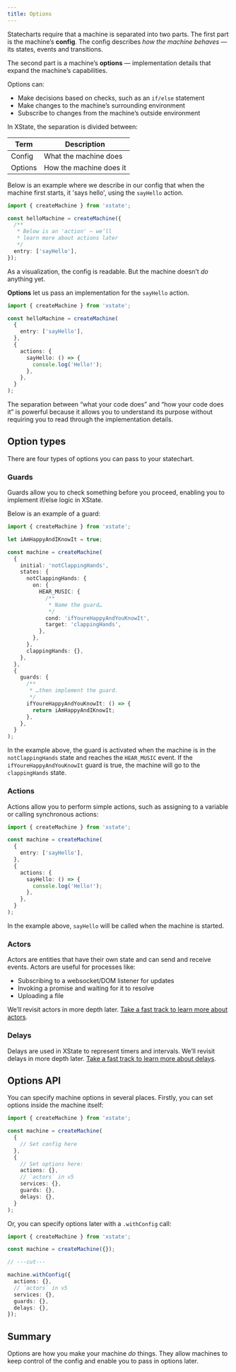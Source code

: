```yaml
---
title: Options
---
```


<!-- Needs technical review -->

<!-- deps: ["what-is-a-statechart", "transitions-and-events"] -->

Statecharts require that a machine is separated into two parts. The first part is the machine’s **config**. The config describes _how the machine behaves_ — its states, events and transitions.

The second part is a machine’s **options** — implementation details that expand the machine’s capabilities.

Options can:

- Make decisions based on checks, such as an `if/else` statement
- Make changes to the machine’s surrounding environment
- Subscribe to changes from the machine’s outside environment

In XState, the separation is divided between:

| Term    | Description             |
| ------- | ----------------------- |
| Config  | What the machine does   |
| Options | How the machine does it |

Below is an example where we describe in our config that when the machine first starts, it 'says hello', using the `sayHello` action.

```ts twoslash
import { createMachine } from 'xstate';

const helloMachine = createMachine({
  /**
   * Below is an 'action' — we’ll
   * learn more about actions later
   */
  entry: ['sayHello'],
});
```

<!-- Add visualisation to the above \-->

As a visualization, the config is readable. But the machine doesn’t _do_ anything yet.

**Options** let us pass an implementation for the `sayHello` action.

```ts twoslash
import { createMachine } from 'xstate';

const helloMachine = createMachine(
  {
    entry: ['sayHello'],
  },
  {
    actions: {
      sayHello: () => {
        console.log('Hello!');
      },
    },
  }
);
```

The separation between “what your code does” and “how your code does it” is powerful because it allows you to understand its purpose without requiring you to read through the implementation details.

## Option types

<!-- deps: ["options-intro"] -->
<!-- loom: 6b2dd2d32acf4e5cbf2d8910ab826616 -->

There are four types of options you can pass to your statechart.

### Guards

Guards allow you to check something before you proceed, enabling you to implement if/else logic in XState.

Below is an example of a guard:

```ts twoslash
import { createMachine } from 'xstate';

let iAmHappyAndIKnowIt = true;

const machine = createMachine(
  {
    initial: 'notClappingHands',
    states: {
      notClappingHands: {
        on: {
          HEAR_MUSIC: {
            /**
             * Name the guard…
             */
            cond: 'ifYoureHappyAndYouKnowIt',
            target: 'clappingHands',
          },
        },
      },
      clappingHands: {},
    },
  },
  {
    guards: {
      /**
       * …then implement the guard.
       */
      ifYoureHappyAndYouKnowIt: () => {
        return iAmHappyAndIKnowIt;
      },
    },
  }
);
```

In the example above, the guard is activated when the machine is in the `notClappingHands` state and reaches the `HEAR_MUSIC` event. If the `ifYoureHappyAndYouKnowIt` guard is true, the machine will go to the `clappingHands` state.

### Actions

Actions allow you to perform simple actions, such as assigning to a variable or calling synchronous actions:

```ts twoslash
import { createMachine } from 'xstate';

const machine = createMachine(
  {
    entry: ['sayHello'],
  },
  {
    actions: {
      sayHello: () => {
        console.log('Hello!');
      },
    },
  }
);
```

In the example above, `sayHello` will be called when the machine is started.

### Actors

Actors are entities that have their own state and can send and receive events. Actors are useful for processes like:

- Subscribing to a websocket/DOM listener for updates
- Invoking a promise and waiting for it to resolve
- Uploading a file

We’ll revisit actors in more depth later. [Take a fast track to learn more about actors](/actions-and-actors/actors).

### Delays

Delays are used in XState to represent timers and intervals. We’ll revisit delays in more depth later. [Take a fast track to learn more about delays](/xstate/transitions-and-choices/after).

## Options API

<!-- deps: ["options-intro", "guards-actions-actors-delays-intro"] -->

You can specify machine options in several places. Firstly, you can set options inside the machine itself:

```ts twoslash
import { createMachine } from 'xstate';

const machine = createMachine(
  {
    // Set config here
  },
  {
    // Set options here:
    actions: {},
    // `actors` in v5
    services: {},
    guards: {},
    delays: {},
  }
);
```

Or, you can specify options later with a `.withConfig` call:

```ts twoslash
import { createMachine } from 'xstate';

const machine = createMachine({});

// ---cut---

machine.withConfig({
  actions: {},
  // `actors` in v5
  services: {},
  guards: {},
  delays: {},
});
```

## Summary

Options are how you make your machine _do_ things. They allow machines to keep control of the config and enable you to pass in options later.
